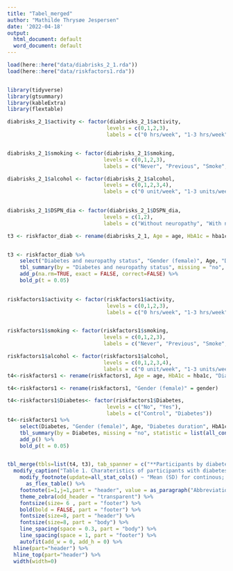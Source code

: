 ```yaml
---
title: "Tabel_merged"
author: "Mathilde Thrysøe Jespersen"
date: '2022-04-18'
output:
  html_document: default
  word_document: default
---
```


```r

load(here::here("data/diabrisks_2_1.rda"))
load(here::here("data/riskfactors1.rda"))


library(tidyverse)
library(gtsummary)
library(kableExtra)
library(flextable)

diabrisks_2_1$activity <- factor(diabrisks_2_1$activity,
                                levels = c(0,1,2,3),
                                labels = c("0 hrs/week", "1-3 hrs/week", "4-7 hrs/week", ">7 hrs/week"))


diabrisks_2_1$smoking <- factor(diabrisks_2_1$smoking,
                               levels = c(0,1,2,3),
                               labels = c("Never", "Previous", "Smoke", "NI"))

diabrisks_2_1$alcohol <- factor(diabrisks_2_1$alcohol,
                               levels = c(0,1,2,3,4),
                               labels = c("0 unit/week", "1-3 units/week", "4-7 units/week", "8-14 units/week", ">15 units/week"))
                                 

diabrisks_2_1$DSPN_dia <- factor(diabrisks_2_1$DSPN_dia,
                               levels = c(1,2),
                               labels = c("Without neuropathy", "With neuropathy"))

t3 <- riskfactor_diab <- rename(diabrisks_2_1, Age = age, HbA1c = hba1c, "HbA1c mean 5 yrs" = hba1c_mean5yrs, "Total daily insulin"=total_daily_insulin, "Time in range"=TIR, "Diabetes duration" = DD, "SBP" = sysBT, "DBP" = diaBT, Retinopathy = retinopathy, Nephropathy = nephropathy, Smoking = smoking, Alcohol = alcohol, Activity = activity, Pulse = pulse, Diabetes = diabetes,  "Tanner" = tanner, "Hip circumference" = hip, "Waist circumference" = waist, Cholesterol = cholesterol, Triglycerids = triglycerids, "Diabetes and neuropathy status"=DSPN_dia, "Gender (female)" = gender, "Basal insulin" = basal_insulin, "Time in hypoglycemia" = time_hypo, Height = height)


t3 <- riskfactor_diab %>% 
    select("Diabetes and neuropathy status", "Gender (female)", Age, "Diabetes duration", HbA1c, "HbA1c mean 5 yrs", "Time in range", "Time in hypoglycemia", "Basal insulin", "Total daily insulin", BMI, Height, "Hip circumference", "Waist circumference", Tanner, SBP, DBP, Pulse, Retinopathy, Nephropathy, Cholesterol, LDL, HDL, Triglycerids, Alcohol, Smoking, Activity) %>% 
    tbl_summary(by = "Diabetes and neuropathy status", missing = "no", statistic = list(all_continuous() ~ "{mean} ({sd})"), type = list("Gender (female)" ~ "dichotomous"), value = list("Gender (female)" ~ "female")) %>%
    add_p(na.rm=TRUE, exact = FALSE, correct=FALSE) %>% 
    bold_p(t = 0.05)

 
riskfactors1$activity <- factor(riskfactors1$activity,
                                levels = c(0,1,2,3),
                                labels = c("0 hrs/week", "1-3 hrs/week", "4-7 hrs/week", ">7 hrs/week"))


riskfactors1$smoking <- factor(riskfactors1$smoking,
                               levels = c(0,1,2,3),
                               labels = c("Never", "Previous", "Smoke", "NI"))

riskfactors1$alcohol <- factor(riskfactors1$alcohol,
                               levels = c(0,1,2,3,4),
                               labels = c("0 unit/week", "1-3 units/week", "4-7 units/week", "8-14 units/week", ">15 units/week"))         
t4<-riskfactors1 <- rename(riskfactors1, Age = age, HbA1c = hba1c, "Diabetes duration" = DD, "SBP" = sysBT, "DBP" = diaBT, Retinopathy = retinopathy, Nephropathy = nephropathy, Smoking = smoking, Alcohol = alcohol, Activity = activity, Pulse = pulse, Diabetes = diabetes, "Tanner" = tanner, "Hip circumference" = hip, "Waist circumference" = waist, Cholesterol = cholesterol, Triglycerids = triglycerids, Height=height)

t4<-riskfactors1 <- rename(riskfactors1, "Gender (female)" = gender)

t4<-riskfactors1$Diabetes<- factor(riskfactors1$Diabetes,
                                levels = c("No", "Yes"),
                                labels = c("Control", "Diabetes"))
t4<-riskfactors1 %>% 
    select(Diabetes, "Gender (female)", Age, "Diabetes duration", HbA1c, BMI, Height, "Hip circumference", "Waist circumference", Tanner, SBP, DBP, Pulse, Retinopathy, Nephropathy, Cholesterol, LDL, HDL, Triglycerids, Alcohol, Smoking, Activity) %>% 
    tbl_summary(by = Diabetes, missing = "no", statistic = list(all_continuous() ~ "{mean} ({sd})"), type = list("Gender (female)" ~ "dichotomous"), value = list("Gender (female)" ~ "female")) %>% 
    add_p() %>% 
    bold_p(t = 0.05)


tbl_merge(tbls=list(t4, t3), tab_spanner = c("**Participants by diabetes status**", "**Participants with diabetes by neuropathy status**")) %>%   
  modify_caption("Table 1. Charateristics of participants with diabetes stratified by neuropathy status") %>% 
    modify_footnote(update=all_stat_cols() ~ "Mean (SD) for continous; n (%) for categorical") %>%
      as_flex_table() %>% 
    footnote(i=1,j=1,part = "header", value = as_paragraph("Abbreviations: HbA1c, Hemoglobin a1c; BMI, body-mass index; SBP, systolic blood pressure; DBP, diastolic blood pressure; HDL, high density lipoproteins; LDL, low density lipoproteins; NI, not indicated"), ref_symbols = "") %>% 
    theme_zebra(odd_header = "transparent") %>% 
    fontsize(size= 6 , part = "footer") %>% 
    bold(bold = FALSE, part = "footer") %>% 
    fontsize(size=8, part = "header") %>% 
    fontsize(size=8, part = "body") %>% 
    line_spacing(space = 0.3, part = "body") %>% 
    line_spacing(space = 1, part = "footer") %>% 
    autofit(add_w = 0, add_h = 0) %>% 
  hline(part="header") %>% 
  hline_top(part="header") %>% 
  width(width=0)
```

